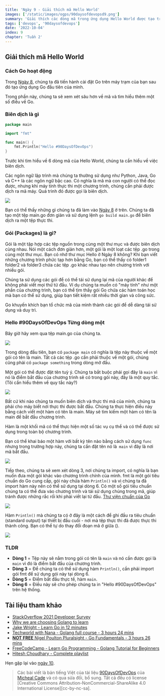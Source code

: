 ```yaml
---
title: 'Ngày 9 - Giải thích mã Hello World'
images: ['/static/images/ogps/90daysofdevopsd9.png']
summary: 'Giải thích các dòng mã trong ứng dụng Hello World được tạo trong ngày 8'
tags: ['devops', '90daysofdevops']
date: '2022-10-04'
index: 9
chapter: 'Tuần 2'
---
```


<TOCInline toc={props.toc} asDisclosure />

## Giải thích mã Hello World

### Cách Go hoạt động

Trong [Ngày 8](/courses/90-ngay-devops/ngay-8-thiet-lap-moi-truong-devops-cho-go-hello-world), chúng ta đã tiến hành cài đặt Go trên máy trạm của bạn sau đó tạo ứng dụng Go đầu tiên của mình.

Trong phần này, chúng ta sẽ xem xét sâu hơn về mã và tìm hiểu thêm một số điều về Go.

### Biên dịch là gì

```go:main.go
package main

import "fmt"

func main() {
    fmt.Println("Hello #90DaysOfDevOps")
}
```

Trước khi tìm hiểu về 6 dòng mã của Hello World, chúng ta cần hiểu về việc biên dịch.

Các ngôn ngữ lập trình mà chúng ta thường sử dụng như Python, Java, Go và C++ là các ngôn ngữ bậc cao. Có nghĩa là mã mà con người có thể đọc được, nhưng khi máy tính thực thi một chương trình, chúng cần phải được dịch ra mã máy. Quá trình đó được gọi là biên dịch.

![](/static/images/assets/Day9_Go1.png)

Bạn có thể thấy những gì chúng ta đã làm vào [Ngày 8](/courses/90-ngay-devops/ngay-8-thiet-lap-moi-truong-devops-cho-go-hello-world) ở trên. Chúng ta đã tạo một tệp main.go đơn giản và sử dụng lệnh `go build main.go` để biên dịch ra một tệp thực thi.

### Gói (Packages) là gì?

Gói là một tập hợp các tệp nguồn trong cùng một thư mục và được biên dịch cùng nhau. Nói một cách đơn giản hơn, một gói là một loạt các tệp .go trong cùng một thư mục. Bạn có nhớ thư mục Hello ở Ngày 8 không? Khi bạn viết những chương trình phức tạp hơn bằng Go, bạn có thể thấy có folder1 folder2 và folder3 chứa các tệp .go khác nhau tạo nên chương trình với nhiều gói.

Chúng ta sử dụng các gói để có thể tái sử dụng lại mã của người khác để không phải viết mọi thứ từ đầu. Ví dụ chúng ta muốn có "máy tính" như một phần của chương trình, bạn có thể tìm thấy gói Go chứa các hàm toán học mà bạn có thể sử dụng, giúp bạn tiết kiệm rất nhiều thời gian và công sức.

Go khuyến khích bạn tổ chức mã của mình thành các gói để dễ dàng tái sử dụng và duy trì.

### Hello #90DaysOfDevOps Từng dòng một

Bây giờ hãy xem qua tệp main.go của chúng ta.

![](/static/images/assets/Day9_Go2.png)

Trong dòng đầu tiên, bạn có `package main` có nghĩa là tệp này thuộc về một gói có tên là main. Tất cả các tệp .go cần phải thuộc về một gói, chúng cũng phải có `package something` trong dòng mở đầu.

Một gói có thể được đặt tên tuỳ ý. Chúng ta bắt buộc phải gọi đây là `main` vì nó là điểm bắt đầu của chương trình sẽ có trong gói này, đây là một quy tắc. (Tôi cần hiểu thêm về quy tắc này?)

![](/static/images/assets/Day9_Go3.png)

Bất cứ khi nào chúng ta muốn biên dịch và thực thi mã của mình, chúng ta phải cho máy biết nơi thực thi được bắt đầu. Chúng ta thực hiện điều này bằng cách viết một hàm có tên là main. Máy sẽ tìm kiếm một hàm có tên là main để bắt đầu chương trình.

Hàm là một khối mã có thể thực hiện một số tác vụ cụ thể và có thể được sử dụng trong toàn bộ chương trình.

Bạn có thể khai báo một hàm với bất kỳ tên nào bằng cách sử dụng `func` nhưng trong trường hợp này, chúng ta cần đặt tên nó là` main` vì đây là nơi mã bắt đầu.

![](/static/images/assets/Day9_Go4.png)

Tiếp theo, chúng ta sẽ xem xét dòng 3, nơi chúng ta import, có nghĩa là bạn muốn đưa một gói khác vào chương trình chính của mình. fmt là một gói tiêu chuẩn do Go cung cấp, gói này chứa hàm `Println()` và vì chúng ta đã import hàm này nên có thể sử dụng tại dòng 6. Có một số gói tiêu chuẩn chúng ta có thể đưa vào chương trình và tái sử dụng chúng trong mã, giúp tránh được những rắc rối khi phải viết lại từ đầu. [Thư viện chuẩn của Go](https://pkg.go.dev/std)

![](/static/images/assets/Day9_Go5.png)

Hàm `Println()` mà chúng ta có ở đây là một cách để ghi đầu ra tiêu chuẩn (standard output) tại thiết bị đầu cuối - nơi mà tệp thực thi đã được thực thi thành công. Bạn có thể tự do thay đổi đoạn mã ở giữa ().

![](/static/images/assets/Day9_Go6.png)

### TLDR

- **Dòng 1** = Tệp này sẽ nằm trong gói có tên là `main` và nó cần được gọi là `main` vì đó là điểm bắt đầu của chương trình.
- **Dòng 3** = Để chúng ta có thể sử dụng hàm `Println()`, cần phải import gói fmt để sử dụng gói này tại dòng 6.
- **Dòng 5** = Điểm bắt đầu thực tế, hàm `main`.
- **Dòng 6** = Điều này sẽ cho phép chúng ta in "Hello #90DaysOfDevOps" trên hệ thống.

## Tài liệu tham khảo

- [StackOverflow 2021 Developer Survey](https://insights.stackoverflow.com/survey/2021)
- [Why we are choosing Golang to learn](https://www.youtube.com/watch?v=7pLqIIAqZD4&t=9s)
- [Jake Wright - Learn Go in 12 minutes](https://www.youtube.com/watch?v=C8LgvuEBraI&t=312s)
- [Techworld with Nana - Golang full course - 3 hours 24 mins](https://www.youtube.com/watch?v=yyUHQIec83I)
- [**NOT FREE** Nigel Poulton Pluralsight - Go Fundamentals - 3 hours 26 mins](https://www.pluralsight.com/courses/go-fundamentals)
- [FreeCodeCamp - Learn Go Programming - Golang Tutorial for Beginners](https://www.youtube.com/watch?v=YS4e4q9oBaU&t=1025s)
- [Hitesh Choudhary - Complete playlist](https://www.youtube.com/playlist?list=PLRAV69dS1uWSR89FRQGZ6q9BR2b44Tr9N)

Hẹn gặp lại vào [ngày 10](/courses/90-ngay-devops/ngay-10-khong-gian-lam-viec-cua-go).

> Các bài viết là bản tiếng Việt của tài liệu [90DaysOfDevOps](https://github.com/MichaelCade/90DaysOfDevOps/tree/main/Days) của [Micheal Cade](https://twitter.com/MichaelCade1) và có qua sửa đổi, bổ sung. Tất cả đều có license [Creative Commons Attribution-NonCommercial-ShareAlike 4.0 International License][cc-by-nc-sa].
